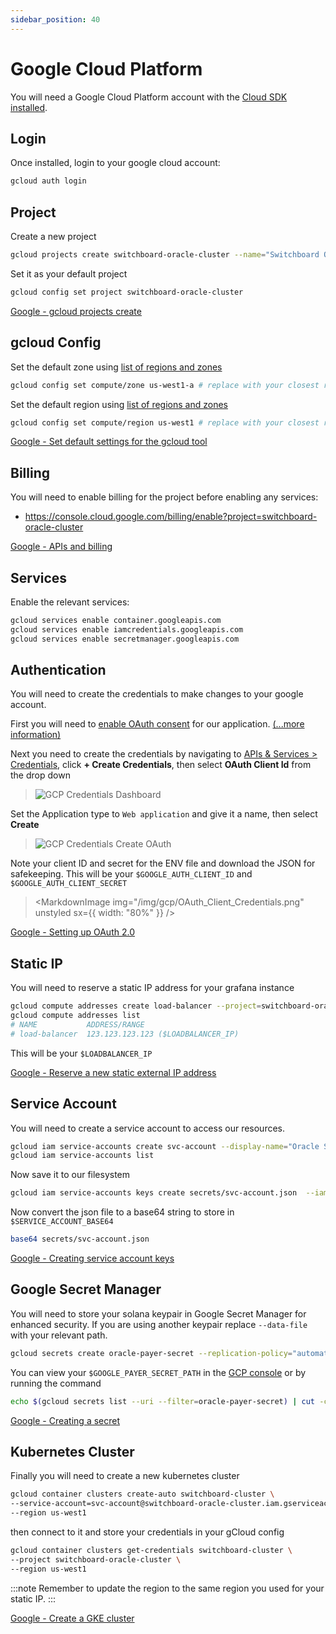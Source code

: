 ```yaml
---
sidebar_position: 40
---
```



# Google Cloud Platform

You will need a Google Cloud Platform account with the [Cloud SDK installed](https://cloud.google.com/sdk/docs/install).

## Login

Once installed, login to your google cloud account:

```bash
gcloud auth login
```

## Project

Create a new project

```bash
gcloud projects create switchboard-oracle-cluster --name="Switchboard Oracle"
```

Set it as your default project

```bash
gcloud config set project switchboard-oracle-cluster
```

[Google - gcloud projects create](https://cloud.google.com/sdk/gcloud/reference/projects/create)

## gcloud Config

Set the default zone using [list of regions and zones](https://cloud.google.com/compute/docs/regions-zones#available)

```bash
gcloud config set compute/zone us-west1-a # replace with your closest region
```

Set the default region using [list of regions and zones](https://cloud.google.com/compute/docs/regions-zones#available)

```bash
gcloud config set compute/region us-west1 # replace with your closest region
```

[Google - Set default settings for the gcloud tool](https://cloud.google.com/kubernetes-engine/docs/quickstart#autopilot)

## Billing

You will need to enable billing for the project before enabling any services:

- https://console.cloud.google.com/billing/enable?project=switchboard-oracle-cluster

[Google - APIs and billing](https://support.google.com/googleapi/answer/6158867?hl=en)

## Services

Enable the relevant services:

```bash
gcloud services enable container.googleapis.com
gcloud services enable iamcredentials.googleapis.com
gcloud services enable secretmanager.googleapis.com
```

## Authentication

You will need to create the credentials to make changes to your google account.

First you will need to [enable OAuth consent](https://console.cloud.google.com/apis/credentials/consent) for our application. [(...more information)](https://support.google.com/cloud/answer/6158849?authuser=3#userconsent&zippy=%2Cuser-consent)

Next you need to create the credentials by navigating to [APIs & Services > Credentials](https://console.cloud.google.com/apis/credentials), click **+ Create Credentials**, then select **OAuth Client Id** from the drop down

> ![GCP Credentials Dashboard](/img/gcp/Credentials_Dashboard.png)

Set the Application type to `Web application` and give it a name, then select **Create**

> ![GCP Credentials Create OAuth](/img/gcp/Create_OAuth.png)

Note your client ID and secret for the ENV file and download the JSON for safekeeping. This will be your `$GOOGLE_AUTH_CLIENT_ID` and `$GOOGLE_AUTH_CLIENT_SECRET`

> <MarkdownImage
>   img="/img/gcp/OAuth_Client_Credentials.png"
>   unstyled
>   sx={{ width: "80%" }}
> />

[Google - Setting up OAuth 2.0](https://support.google.com/cloud/answer/6158849?authuser=3)

## Static IP

You will need to reserve a static IP address for your grafana instance

```bash
gcloud compute addresses create load-balancer --project=switchboard-oracle-cluster
gcloud compute addresses list
# NAME           ADDRESS/RANGE
# load-balancer  123.123.123.123 ($LOADBALANCER_IP)
```

<!-- Could we use a grep to grab this value easier? -->

This will be your `$LOADBALANCER_IP`

[Google - Reserve a new static external IP address](https://cloud.google.com/compute/docs/ip-addresses/reserve-static-external-ip-address#reserve_new_static)

## Service Account

You will need to create a service account to access our resources.

```bash
gcloud iam service-accounts create svc-account --display-name="Oracle Service Account"
gcloud iam service-accounts list
```

Now save it to our filesystem

```bash
gcloud iam service-accounts keys create secrets/svc-account.json  --iam-account=svc-account@switchboard-oracle-cluster.iam.gserviceaccount.com
```

Now convert the json file to a base64 string to store in `$SERVICE_ACCOUNT_BASE64`

```bash
base64 secrets/svc-account.json
```

[Google - Creating service account keys](https://cloud.google.com/iam/docs/creating-managing-service-account-keys)

## Google Secret Manager

You will need to store your solana keypair in Google Secret Manager for enhanced security. If you are using another keypair replace `--data-file` with your relevant path.

```bash
gcloud secrets create oracle-payer-secret --replication-policy="automatic"  --data-file=secrets/authority-keypair.json
```

You can view your `$GOOGLE_PAYER_SECRET_PATH` in the [GCP console](https://console.cloud.google.com/security/secret-manager/secret/oracle-payer-secret/versions&project=switchboard-oracle-cluster) or by running the command

```bash
echo $(gcloud secrets list --uri --filter=oracle-payer-secret) | cut -c41-
```

[Google - Creating a secret](https://cloud.google.com/secret-manager/docs/creating-and-accessing-secrets)

## Kubernetes Cluster

Finally you will need to create a new kubernetes cluster

```bash
gcloud container clusters create-auto switchboard-cluster \
--service-account=svc-account@switchboard-oracle-cluster.iam.gserviceaccount.com \
--region us-west1
```

then connect to it and store your credentials in your gCloud config

```bash
gcloud container clusters get-credentials switchboard-cluster \
--project switchboard-oracle-cluster \
--region us-west1
```

:::note
Remember to update the region to the same region you used for your static IP.
:::

[Google - Create a GKE cluster](https://cloud.google.com/kubernetes-engine/docs/quickstart#autopilot)
